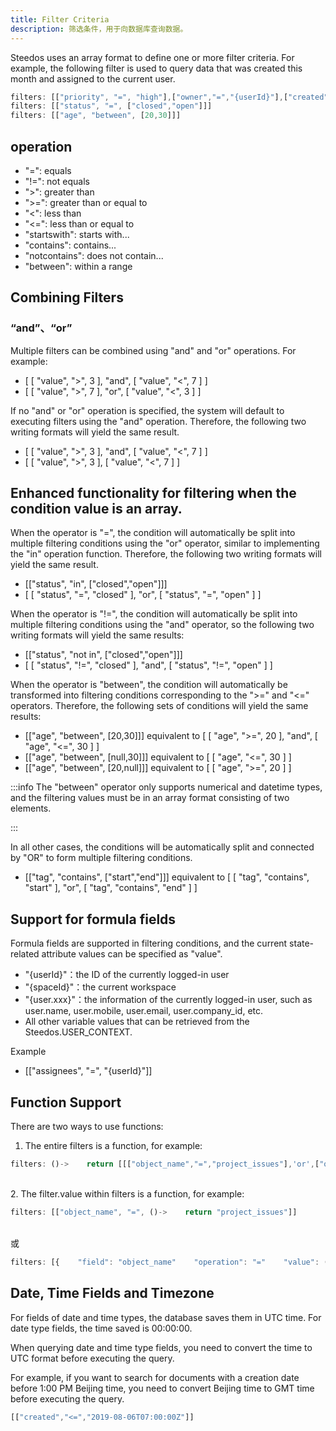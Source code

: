 ```yaml
---
title: Filter Criteria
description: 筛选条件，用于向数据库查询数据。
---
```


Steedos uses an array format to define one or more filter criteria. For example, the following filter is used to query data that was created this month and assigned to the current user.

```javascript
filters: [["priority", "=", "high"],["owner","=","{userId}"],["created", "=", this_month]]
filters: [["status", "=", ["closed","open"]]]
filters: [["age", "between", [20,30]]]
```


## operation

* "=": equals
* "!=":  not equals
* ">": greater than
* ">=": greater than or equal to
* "<": less than
* "<=": less than or equal to
* "startswith": starts with...
* "contains": contains...
* "notcontains": does not contain...
* "between": within a range

## Combining Filters

### “and”、“or”

Multiple filters can be combined using "and" and "or" operations. For example:

* \[ \[ "value", ">", 3 \], "and", \[ "value", "<", 7 \] \]
* \[ \[ "value", ">", 7 \], "or", \[ "value", "<", 3 \] \]

If no "and" or "or" operation is specified, the system will default to executing filters using the "and" operation. Therefore, the following two writing formats will yield the same result.

* \[ \[ "value", ">", 3 \], "and", \[ "value", "<", 7 \] \]
* \[ \[ "value", ">", 3 \], \[ "value", "<", 7 \] \]

## Enhanced functionality for filtering when the condition value is an array.

When the operator is "=", the condition will automatically be split into multiple filtering conditions using the "or" operator, similar to implementing the "in" operation function. Therefore, the following two writing formats will yield the same result.

* \[\["status", "in", \["closed","open"\]\]\]
* \[ \[ "status", "=", "closed" \], "or", \[ "status", "=", "open" \] \]

When the operator is "!=", the condition will automatically be split into multiple filtering conditions using the "and" operator, so the following two writing formats will yield the same results:

* \[\["status", "not in", \["closed","open"\]\]\]
* \[ \[ "status", "!=", "closed" \], "and", \[ "status", "!=", "open" \] \]

When the operator is "between", the condition will automatically be transformed into filtering conditions corresponding to the ">=" and "<=" operators. Therefore, the following sets of conditions will yield the same results:

* \[\["age", "between", \[20,30\]\]\] equivalent to \[ \[ "age", ">=", 20 \], "and", \[ "age", "<=", 30 \] \]
* \[\["age", "between", \[null,30\]\]\] equivalent to \[ \[ "age", "<=", 30 \] \]
* \[\["age", "between", \[20,null\]\]\] equivalent to \[ \[ "age", ">=", 20 \] \]



:::info
The "between" operator only supports numerical and datetime types, and the filtering values must be in an array format consisting of two elements.

:::

In all other cases, the conditions will be automatically split and connected by "OR" to form multiple filtering conditions.

* \[\["tag", "contains", \["start","end"\]\]\] equivalent to \[ \[ "tag", "contains", "start" \], "or", \[ "tag", "contains", "end" \] \]

## Support for formula fields

Formula fields are supported in filtering conditions, and the current state-related attribute values can be specified as "value".

* "{userId}"：the ID of the currently logged-in user
* "{spaceId}"：the current workspace
* "{user.xxx}"：the information of the currently logged-in user, such as user.name, user.mobile, user.email, user.company_id, etc.
* All other variable values that can be retrieved from the Steedos.USER_CONTEXT.

Example

* \[\["assignees", "=", "{userId}"\]\]

## Function Support

There are two ways to use functions:

1. The entire filters is a function, for example:

```javascript
filters: ()->    return [[["object_name","=","project_issues"],'or',["object_name","=","tasks"]]]
```

\
2\. The filter.value within filters is a function, for example:

```javascript
filters: [["object_name", "=", ()->    return "project_issues"]]
```

\
或

```javascript
filters: [{    "field": "object_name"    "operation": "="    "value": ()->        return "project_issues"}]
```


## Date, Time Fields and Timezone

For fields of date and time types, the database saves them in UTC time. For date type fields, the time saved is 00:00:00.

When querying date and time type fields, you need to convert the time to UTC format before executing the query.

For example, if you want to search for documents with a creation date before 1:00 PM Beijing time, you need to convert Beijing time to GMT time before executing the query.

```javascript
[["created","<=","2019-08-06T07:00:00Z"]]
```


